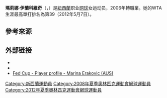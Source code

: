 {{Infobox 网球
|姓名=Marina Erakovic
|image= [[File:Marina_Erakovic_006_2014_Nürnberger_Versicherungscup_20-05-2014.jpg|250px]]
|国籍={{AUS}}
|生年=1988年
|生日={{birth date and age|mf=yes|1988|3|6}}
|出生地={{NZL}}
|居住地=[[奧克蘭|奧克蘭]]
|身高=澳洲
|体重=62
|持拍手=右
|反拍=雙手
|转职业年=2006年
|球拍=
|球衣=
|球鞋=
|单打最高排名=39（2012年5月7日）
|双打最高排名=25（2013年6月4日）
|现单打排名=
|现双打排名=
|单打冠军头衔=（WTA）1（ITF）4
|双打冠军头衔=（WTA）8（ITF）6
|职业战绩=139胜105负
|雙打職業戰績=5胜12负
|奖金=$2,413,182[[美元|美元]]
|澳网最好成绩= 第二輪（2014）
|法网最好成绩= 第三輪（2013）
|温网最好成绩= 第二輪（2016）
|美网最好成绩= 第二輪（2014）
|澳網雙打最好成績= 第一輪（2015）
|法網雙打最好成績= 八強（2014）
|溫網雙打最好成績= 四強（2011）
|美網雙打最好成績= 八強（2008）
|大满贯个数=
}}

'''瑪莉娜·伊蘭科維奇'''（{{lang-en|'''Marina Erakovic'''}}，{{bd|1988年|3月6日|catIdx=Erakovic, Marina}}）是[[紐西蘭|紐西蘭]]职业[[网球|网球]]女运动员，2006年轉職業。她的WTA生涯最高單打排名為第39（2012年5月7日）。

==參考來源==
{{reflist}}

== 外部链接 ==
{{Commonscat|Marina Erakovic}}
* {{WTA|11369}}
* {{ITF Profile|id=100011058}}
* [http://www.fedcup.com/en/players/player.aspx?id=100011058 Fed Cup - Player profile - Marina Erakovic (AUS)] {{Wayback|url=http://www.fedcup.com/en/players/player.aspx?id=100011058 |date=20170305005053 }}

{{網球選手前十名}}

{{DEFAULTSORT:Marina, Erakovic}}

[[Category:新西蘭運動員|Category:新西蘭運動員]]
[[Category:2008年夏季奧林匹克運動會網球運動員|Category:2008年夏季奧林匹克運動會網球運動員]]
[[Category:2012年夏季奧林匹克運動會網球運動員|Category:2012年夏季奧林匹克運動會網球運動員]]